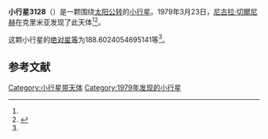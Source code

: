 {{Infobox planet
| bgcolour = #FFFFC0
| name = 3128 Obruchev
| symbol = 
| image = 
| caption = 
| discovery = yes
| discovery_ref = 
| discoverer = [[尼古拉·切爾尼赫|尼古拉·切爾尼赫]]
| discovery_site = [[克里米亚|克里米亚]] 
| discovered = 1979年3月23日
| designations = yes
| mp_name = 
| named_after = 
| alt_names = 1979 FJ2/ 1942 RG1 / 1952 JE / 1976 YU4 / 1979 HS2 / 1981 VG2
| mp_category = [[主带小行星|主带小行星]]
| orbit_ref = <ref name="a">[http://ssd.jpl.nasa.gov/sbdb.cgi?sstr=3128 3128 Obruchev] {{Wayback|url=http://ssd.jpl.nasa.gov/sbdb.cgi?sstr=3128 |date=20200917201400 }}，小行星數據庫瀏覽器（JPL Small-Body Database Browser）－[[美国国家航空航天局|美国国家航空航天局]]喷气推进实验室</ref>
| epoch = 2456400.5 (2013年4月18日更新)
| aphelion = {{convert|3.616898201749939|AU|km|3|abbr=on|lk=out}}
| perihelion = {{convert|2.608083998755475|AU|km|3|abbr=on}}
| semimajor = {{convert|3.112491100252707|AU|km|3|abbr=on}}
| eccentricity = 0.16205897
| period = 2005.675199 [[日|日]]<br />5.49[[儒略年|儒略年]]
| avg_speed = 
| inclination = 2.937880398851516
| asc_node = 102.4550179823156
| mean_anomaly = 
| arg_peri = 188.6024054695141
| satellites = 
| physical_characteristics = yes
| dimensions = 
| mass = 
| density = 
| surface_grav = 
| escape_velocity = 
| sidereal_day = 
| axial_tilt = 
| pole_ecliptic_lat = 
| pole_ecliptic_lon = 
| albedo = 
| temperatures= 
| temp_name1 = 
| mean_temp_1 = 
| max_temp_1 = 
| temp_name2 = 
| max_temp_2 = 
| spectral_type = 
| abs_magnitude = 188.6024054695141
}}

'''小行星3128'''（{{lang-en|3128 Obruchev}}）是一颗围绕[[太阳|太阳]][[公转|公转]]的[[小行星|小行星]]。1979年3月23日，[[尼古拉·切爾尼赫|尼古拉·切爾尼赫]]在克里米亚发现了此天体<ref name="a" /><ref>{{cite news|title=小行星列表|url=http://cfa-www.harvard.edu/iau/lists/NumberedMPs.txt|accessdate=2013-07-08|newspaper=哈佛大学|archive-date=2008-05-17|archive-url=https://web.archive.org/web/20080517010638/http://cfa-www.harvard.edu/iau/lists/NumberedMPs.txt|dead-url=no}}</ref>。

这颗小行星的[[绝对星等|绝对星等]]为188.6024054695141等<ref name="a" />。

==参考文献==
{{reflist}}
{{Minor Planet Number|[[小行星3127|小行星3127]]|[[小行星3129|小行星3129]]}}

{{小天体}}

[[Category:小行星带天体|Category:小行星带天体]]
[[Category:1979年发现的小行星|Category:1979年发现的小行星]]

{{asteroid-stub}}